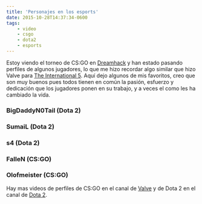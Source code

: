```yaml
---
title: 'Personajes en los esports'
date: 2015-10-28T14:37:34-0600
tags:
    - video
    - csgo
    - dota2
    - esports
---
```


Estoy viendo el torneo de CS:GO en [Dreamhack](http://www.twitch.tv/dreamhackcs) y han estado pasando perfiles de algunos jugadores, lo que me hizo recordar algo similar que hizo Valve para [The International 5](http://www.dota2.com/international/overview/). Aquí dejo algunos de mis favoritos, creo que son muy buenos pues todos tienen en común la pasión, esfuerzo y dedicación que los jugadores ponen en su trabajo, y a veces el como les ha cambiado la vida.

### BigDaddyN0Tail (Dota 2)

<YouTube youTubeId="sO2T4JNHDI0" noCookie />

### SumaiL (Dota 2)

<YouTube youTubeId="CoX_-eX2ByM" noCookie />

### s4 (Dota 2)

<YouTube youTubeId="dy5DDi0qbGw" noCookie />

### FalleN (CS:GO)

<YouTube youTubeId="_KB9P3goVic" noCookie />

### Olofmeister (CS:GO)

<YouTube youTubeId="1mvpFEzXHg0" noCookie />

Hay mas videos de perfiles de CS:GO en el canal de [Valve](https://www.youtube.com/user/Valve/videos) y de Dota 2 en el canal de [Dota 2](https://www.youtube.com/user/dota2/videos).
